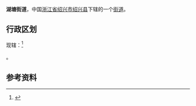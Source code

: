{{中国乡级行政区|33/06/21/004/000}}
'''湖塘街道'''，中国[[浙江省|浙江省]][[绍兴市|绍兴市]][[绍兴县|绍兴县]]下辖的一个[[街道_(行政区划)|街道]]。

==行政区划==
现辖：<ref>{{PRC admin/ref sgc|33/06/21/004/000}}</ref>

{{PRC admin/children|33/06/21/004/000}}。

==参考资料==
{{reflist}}

{{PRC admin/navcat|33/06/21/004/000}}